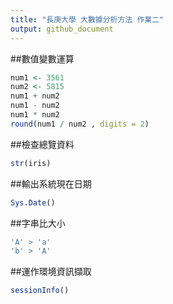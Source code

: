 ```yaml
---
title: "長庚大學 大數據分析方法 作業二"
output: github_document
---
```


##數值變數運算
```r
num1 <- 3561
num2 <- 5815
num1 + num2
num1 - num2
num1 * num2
round(num1 / num2 , digits = 2)
```

##檢查總覽資料
```r
str(iris)
```

##輸出系統現在日期
```r
Sys.Date()
```

##字串比大小
```r
'A' > 'a'
'b' > 'A'
```

##運作環境資訊擷取
```r
sessionInfo()
```



